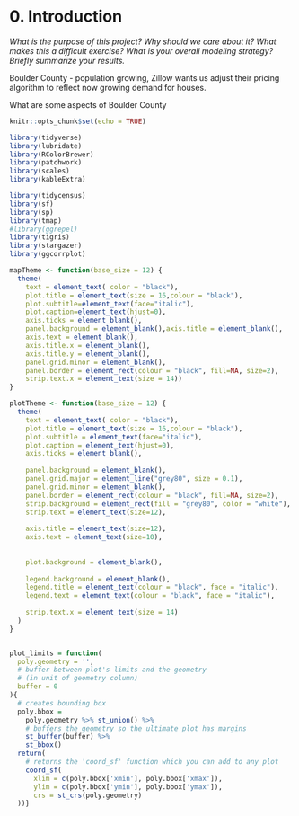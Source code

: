 
# 0. Introduction

*What is the purpose of this project?*
*Why should we care about it?*
*What makes this a difficult exercise?*
*What is your overall modeling strategy?*
*Briefly summarize your results.*

Boulder County - population growing, Zillow wants us adjust their pricing algorithm to reflect now growing demand for houses.  

What are some aspects of Boulder County

```r
knitr::opts_chunk$set(echo = TRUE)

library(tidyverse)
library(lubridate)
library(RColorBrewer)
library(patchwork)
library(scales)
library(kableExtra)

library(tidycensus)
library(sf)
library(sp)
library(tmap)
#library(ggrepel)
library(tigris)
library(stargazer)
library(ggcorrplot)

mapTheme <- function(base_size = 12) {
  theme(
    text = element_text( color = "black"),
    plot.title = element_text(size = 16,colour = "black"),
    plot.subtitle=element_text(face="italic"),
    plot.caption=element_text(hjust=0),
    axis.ticks = element_blank(),
    panel.background = element_blank(),axis.title = element_blank(),
    axis.text = element_blank(),
    axis.title.x = element_blank(),
    axis.title.y = element_blank(),
    panel.grid.minor = element_blank(),
    panel.border = element_rect(colour = "black", fill=NA, size=2),
    strip.text.x = element_text(size = 14))
}

plotTheme <- function(base_size = 12) {
  theme(
    text = element_text( color = "black"),
    plot.title = element_text(size = 16,colour = "black"),
    plot.subtitle = element_text(face="italic"),
    plot.caption = element_text(hjust=0),
    axis.ticks = element_blank(),
    
    panel.background = element_blank(),
    panel.grid.major = element_line("grey80", size = 0.1),
    panel.grid.minor = element_blank(),
    panel.border = element_rect(colour = "black", fill=NA, size=2),
    strip.background = element_rect(fill = "grey80", color = "white"),
    strip.text = element_text(size=12),
    
    axis.title = element_text(size=12),
    axis.text = element_text(size=10),
    
    
    plot.background = element_blank(),
    
    legend.background = element_blank(),
    legend.title = element_text(colour = "black", face = "italic"),
    legend.text = element_text(colour = "black", face = "italic"),
    
    strip.text.x = element_text(size = 14)
  )
}


plot_limits = function(
  poly.geometry = '',
  # buffer between plot's limits and the geometry 
  # (in unit of geometry column)
  buffer = 0
){
  # creates bounding box
  poly.bbox =
    poly.geometry %>% st_union() %>%
    # buffers the geometry so the ultimate plot has margins
    st_buffer(buffer) %>%
    st_bbox()
  return(
    # returns the 'coord_sf' function which you can add to any plot
    coord_sf(
      xlim = c(poly.bbox['xmin'], poly.bbox['xmax']),
      ylim = c(poly.bbox['ymin'], poly.bbox['ymax']),
      crs = st_crs(poly.geometry)
  ))}

```
